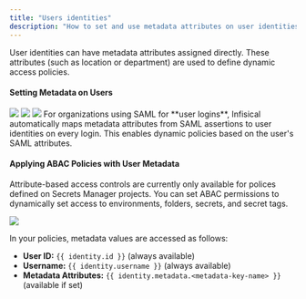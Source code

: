```yaml
---
title: "Users identities"  
description: "How to set and use metadata attributes on user identities for ABAC."
---
```


User identities can have metadata attributes assigned directly. These attributes (such as location or department) are used to define dynamic access policies.

#### Setting Metadata on Users

<Tabs>
  <Tab title="Manually Configure Metadata">
    <Steps>
      <Step title="Navigate to the Access Control page on the organization sidebar and select a user.">
        <img src="/images/platform/access-controls/add-metadata-step1.png" />
      </Step>
      <Step title="On the User Page, click the pencil icon to edit the selected user.">
        <img src="/images/platform/access-controls/add-metadata-step2.png" />
      </Step>
      <Step title="Add metadata via key-value pairs and update the user identity.">
        <img src="/images/platform/access-controls/add-metadata-step3.png" />
      </Step>
    </Steps>
  </Tab>
  <Tab title="Automatically Populate Metadata">
    For organizations using SAML for **user logins**, Infisical automatically maps metadata attributes from SAML assertions to user identities on every login. This enables dynamic policies based on the user's SAML attributes.
  </Tab>
</Tabs>

#### Applying ABAC Policies with User Metadata
Attribute-based access controls are currently only available for polices defined on Secrets Manager projects. 
You can set ABAC permissions to dynamically set access to environments, folders, secrets, and secret tags.

<img src="/images/platform/access-controls/example-abac-1.png" />

In your policies, metadata values are accessed as follows:

- **User ID:** `{{ identity.id }}` (always available)
- **Username:** `{{ identity.username }}` (always available)
- **Metadata Attributes:** `{{ identity.metadata.<metadata-key-name> }}` (available if set)
